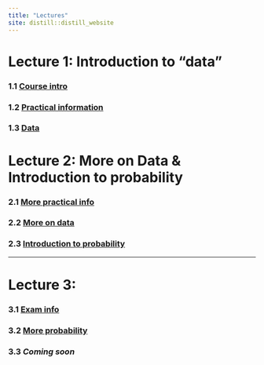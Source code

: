 ```yaml
---
title: "Lectures"
site: distill::distill_website
---
```


# Lecture 1: Introduction to "data"

### 1.1 [Course intro](https://ntnu.cloud.panopto.eu/Panopto/Pages/Viewer.aspx?id=86b740d4-52ef-4b4d-945b-ac1c00da4d02)

### 1.2 [Practical information](https://ntnu.cloud.panopto.eu/Panopto/Pages/Viewer.aspx?id=4a5bd668-0b5c-41ff-a8e0-ac2300fc5ab9)

### 1.3 [Data](https://ntnu.cloud.panopto.eu/Panopto/Pages/Viewer.aspx?id=9a29203c-8285-410e-9035-ac2300b3edc5)

# Lecture 2: More on Data & Introduction to probability

### 2.1 [More practical info](https://ntnu.cloud.panopto.eu/Panopto/Pages/Viewer.aspx?id=8a9f7b75-f100-4615-a8d2-ac2a00b7e7a7)

### 2.2 [More on data](https://ntnu.cloud.panopto.eu/Panopto/Pages/Viewer.aspx?id=fd813c13-9cd8-4900-916a-ac2a00bf4418)

### 2.3 [Introduction to probability](https://ntnu.cloud.panopto.eu/Panopto/Pages/Viewer.aspx?id=9b8abc70-2da9-4d69-a227-ac2a00f23f1b)

---

# Lecture 3: 

### 3.1 [Exam info](https://ntnu.cloud.panopto.eu/Panopto/Pages/Viewer.aspx?id=2999455a-95ee-48e7-b31d-ac3100bdddac)

### 3.2 [More probability](https://ntnu.cloud.panopto.eu/Panopto/Pages/Viewer.aspx?id=320e956e-d7b1-49a2-a8ff-ac3100db2e42)

### 3.3 *Coming soon*